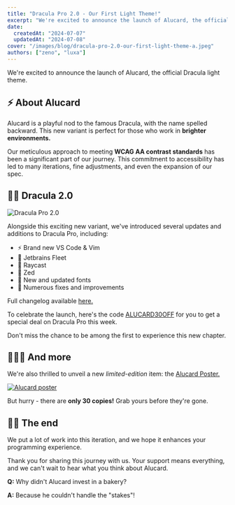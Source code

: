 ```yaml
---
title: "Dracula Pro 2.0 - Our First Light Theme!"
excerpt: "We're excited to announce the launch of Alucard, the official Dracula light theme & Dracula Pro 2.0"
date:
  createdAt: "2024-07-07"
  updatedAt: "2024-07-08"
cover: "/images/blog/dracula-pro-2.0-our-first-light-theme-a.jpeg"
authors: ["zeno", "luxa"]
---
```


We're excited to announce the launch of Alucard, the official Dracula light theme.

## ⚡ About Alucard

Alucard is a playful nod to the famous Dracula, with the name spelled backward. This new variant is perfect for those who work in **brighter environments.**

Our meticulous approach to meeting **WCAG AA contrast standards** has been a significant part of our journey. This commitment to accessibility has led to many iterations, fine adjustments, and even the expansion of our spec.

## 🧛‍♂️ Dracula 2.0

![Dracula Pro 2.0](/images/blog/dracula-pro-2.0-our-first-light-theme-b.jpeg)

Alongside this exciting new variant, we've introduced several updates and additions to Dracula Pro, including:

- ⚡ Brand new VS Code & Vim
- 🚢 Jetbrains Fleet
- 🚀 Raycast
- 🐐 Zed
- 🔄 New and updated fonts
- 🧰 Numerous fixes and improvements

Full changelog available [here.](/pro/changelog#22)

To celebrate the launch, here's the code [ALUCARD30OFF](https://draculatheme.gumroad.com/l/dracula-pro/ALUCARD30OFF) for you to get a special deal on Dracula Pro this week.

Don't miss the chance to be among the first to experience this new chapter.

## 🏃🏻‍➡️ And more

We're also thrilled to unveil a new _limited-edition_ item: the [Alucard Poster.](/shop/alucard-poster)

[![Alucard poster](/images/blog/dracula-pro-2.0-our-first-light-theme-c.jpeg)](/shop/alucard-poster)

But hurry - there are **only 30 copies!** Grab yours before they're gone.

## 👋🏻 The end

We put a lot of work into this iteration, and we hope it enhances your programming experience.

Thank you for sharing this journey with us. Your support means everything, and we can't wait to hear what you think about Alucard.

**Q:** Why didn't Alucard invest in a bakery?

**A:** Because he couldn't handle the "stakes"!
